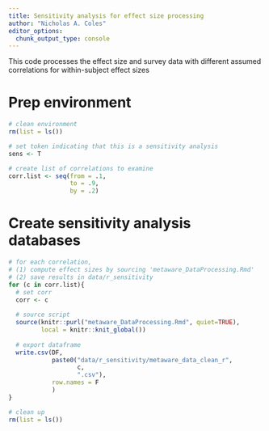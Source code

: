 ```yaml
---
title: Sensitivity analysis for effect size processing
author: "Nicholas A. Coles"
editor_options: 
  chunk_output_type: console
---
```

This code processes the effect size and survey data with different assumed correlations for within-subject effect sizes

# Prep environment
```r
# clean environment
rm(list = ls())

# set token indicating that this is a sensitivity analysis
sens <- T

# create list of correlations to examine
corr.list <- seq(from = .1, 
                 to = .9, 
                 by = .2)
```

# Create sensitivity analysis databases
```r
# for each correlation, 
# (1) compute effect sizes by sourcing 'metaware_DataProcessing.Rmd'
# (2) save results in data/r_sensitivity
for (c in corr.list){
  # set corr
  corr <- c
  
  # source script
  source(knitr::purl("metaware_DataProcessing.Rmd", quiet=TRUE), 
         local = knitr::knit_global())
  
  # export dataframe
  write.csv(DF,
            paste0("data/r_sensitivity/metaware_data_clean_r", 
                   c, 
                   ".csv"),
            row.names = F
            )
}

# clean up
rm(list = ls())
```
